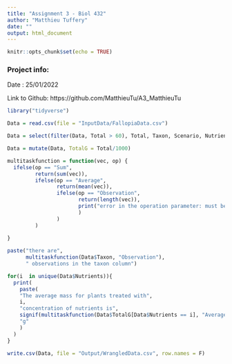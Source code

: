 ```yaml
---
title: "Assignment 3 - Biol 432"
author: "Matthieu Tuffery"
date: ""
output: html_document
---
```


```r
knitr::opts_chunk$set(echo = TRUE)
```

### Project info:

Date : 25/01/2022

Link to Github: https://github.com/MatthieuTu/A3_MatthieuTu


```r
library("tidyverse")
```

```r

Data = read.csv(file = "InputData/FallopiaData.csv")

Data = select(filter(Data, Total > 60), Total, Taxon, Scenario, Nutrients)

Data = mutate(Data, TotalG = Total/1000)
```

```r
multitaskfunction = function(vec, op) {
  ifelse(op == "Sum",
         return(sum(vec)),
         ifelse(op == "Average",
                return(mean(vec)),
                ifelse(op == "Observation",
                       return(length(vec)),
                       print("error in the operation parameter: must be 'Sum', 'Average' or 'Observation'")
                       )
                )
         )
 
}
```

```r
paste("there are",
      multitaskfunction(Data$Taxon, "Observation"),
      " observations in the taxon column")
```
```r
for(i  in unique(Data$Nutrients)){
  print(
    paste( 
    "The average mass for plants treated with",
    i,
    "concentration of nutrients is",
    signif(multitaskfunction(Data$TotalG[Data$Nutrients == i], "Average"), 3),
    "g"
    )
  )
}

```

```r
write.csv(Data, file = "Output/WrangledData.csv", row.names = F)
```





